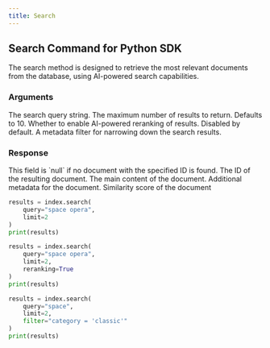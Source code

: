 ```yaml
---
title: Search
---
```


## Search Command for Python SDK

The search method is designed to retrieve the most relevant documents from the database, using AI-powered search capabilities.

### Arguments

<ResponseField name="Payload" type="dict" required>
  <Expandable defaultOpen="true">
    <ResponseField name="query" type="string" required>
      The search query string.
    </ResponseField>
    <ResponseField name="limit" type="int" required>
      The maximum number of results to return. Defaults to 10.
    </ResponseField>
    <ResponseField name="reranking" type="bool">
      Whether to enable AI-powered reranking of results. Disabled by default.
    </ResponseField>
    <ResponseField name="filter" type="string">
      A metadata filter for narrowing down the search results.
    </ResponseField>
  </Expandable>
</ResponseField>

### Response

<ResponseField name="Documents" type="List[DocumentScore]" required>
  This field is `null` if no document with the specified ID is found.
  <Expandable defaultOpen="true">
    <ResponseField name="id" type="string | number" required>
      The ID of the resulting document.
    </ResponseField>
    <ResponseField name="content" type="Record<string, unknown>">
      The main content of the document.
    </ResponseField>
    <ResponseField name="metadata" type="Record<string, unknown>">
      Additional metadata for the document.
    </ResponseField>
    <ResponseField name="score" type="float" required>
      Similarity score of the document
    </ResponseField>
  </Expandable>
</ResponseField>

<RequestExample>

```python Basic Search
results = index.search(
    query="space opera",
    limit=2
)
print(results)
```

```python Search with Reranking
results = index.search(
    query="space opera",
    limit=2,
    reranking=True
)
print(results)
```

```python Search with Filter
results = index.search(
    query="space", 
    limit=2, 
    filter="category = 'classic'"
)
print(results)
```
</RequestExample>
